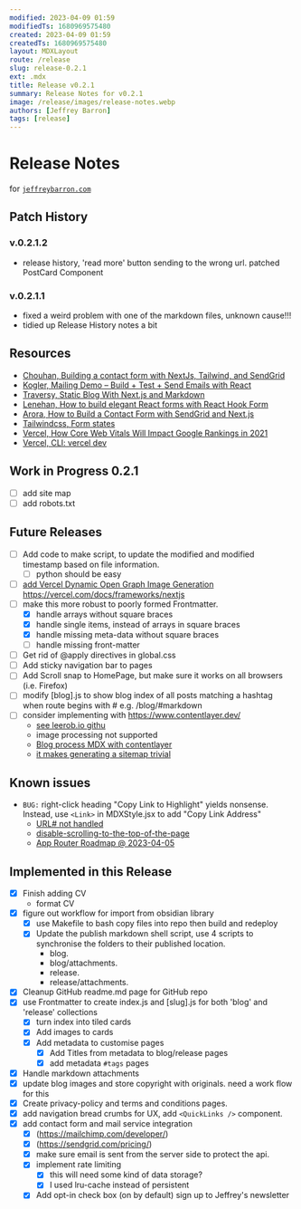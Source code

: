 ```yaml
---
modified: 2023-04-09 01:59
modifiedTs: 1680969575480
created: 2023-04-09 01:59
createdTs: 1680969575480
layout: MDXLayout
route: /release
slug: release-0.2.1
ext: .mdx
title: Release v0.2.1
summary: Release Notes for v0.2.1
image: /release/images/release-notes.webp
authors: [Jeffrey Barron]
tags: [release]
---
```


# Release Notes

for [`jeffreybarron.com`](https://jeffreybarron.com)

## Patch History

### v.0.2.1.2
- release history, 'read more' button sending to the wrong url. 
	patched PostCard Component

### v.0.2.1.1
- fixed a weird problem with one of the markdown files, unknown cause!!!
- tidied up Release History notes a bit

## Resources

- [Chouhan, Building a contact form with NextJs, Tailwind, and SendGrid](https://www.youtube.com/watch?v=tPPctY9POIA)
- [Kogler, Mailing Demo – Build + Test + Send Emails with React](https://www.youtube.com/watch?v=FUCoXg2sAg0&t=266s)
- [Traversy, Static Blog With Next.js and Markdown](https://www.youtube.com/watch?v=MrjeefD8sac)
- [Lenehan, How to build elegant React forms with React Hook Form](https://www.youtube.com/watch?v=4oCH5WaJHzk)
- [Arora, How to Build a Contact Form with SendGrid and Next.js](https://www.freecodecamp.org/news/how-to-build-a-working-contact-form-with-sendgrid-and-next-js/)
- [Tailwindcss, Form states](https://tailwindcss.com/docs/hover-focus-and-other-states#form-states)
- [Vercel, How Core Web Vitals Will Impact Google Rankings in 2021](https://vercel.com/blog/core-web-vitals)  
- [Vercel, CLI: vercel dev ](https://vercel.com/docs/cli/dev)  

## Work in Progress 0.2.1

- [ ] add site map
- [ ] add robots.txt

## Future Releases

- [ ] Add code to make script, to update the modified and modified timestamp based on file information.
  - [ ] python should be easy
- [ ] [add Vercel Dynamic Open Graph Image Generation](https://vercel.com/docs/concepts/functions/edge-functions/og-image-generation)
      https://vercel.com/docs/frameworks/nextjs
- [ ] make this more robust to poorly formed Frontmatter.
  - [x] handle arrays without square braces
  - [x] handle single items, instead of arrays in square braces
  - [x] handle missing meta-data without square braces
  - [ ] handle missing front-matter
- [ ] Get rid of @apply directives in global.css
- [ ] Add sticky navigation bar to pages
- [ ] Add Scroll snap to HomePage, but make sure it works on all browsers (i.e. Firefox)
- [ ] modify [blog].js to show blog index of all posts matching a hashtag when route begins with # e.g. /blog/#markdown
- [ ] consider implementing with https://www.contentlayer.dev/
  - [see leerob.io githu](https://github.com/leerob/leerob.io/blob/main/app/blog/page.tsx)
  - image processing not supported
  - [Blog process MDX with contentlayer](https://blog.mrcatdev.com/turns-your-mdx-files-include-yaml-into-data-with-contentlayer-in-nextjs-100daysofcode)
  - [it makes generating a sitemap trivial](https://github.com/leerob/leerob.io/blob/main/app/sitemap.ts)

## Known issues

- `BUG:` right-click heading "Copy Link to Highlight" yields nonsense. Instead, use `<Link>` in MDXStyle.jsx to add "Copy Link Address"
  - [URL# not handled](https://github.com/vercel/next.js/issues/44295)
  - [disable-scrolling-to-the-top-of-the-page](https://nextjs.org/docs/api-reference/next/link#disable-scrolling-to-the-top-of-the-page)
  - [App Router Roadmap @ 2023-04-05](https://beta.nextjs.org/docs/app-directory-roadmap)

## Implemented in this Release

- [x] Finish adding CV
  - format CV
- [x] figure out workflow for import from obsidian library
  - [x] use Makefile to bash copy files into repo then build and redeploy
  - [x] Update the publish markdown shell script, use 4 scripts to synchronise the folders to their published location.
    - blog.
    - blog/attachments.
    - release.
    - release/attachments.
- [x] Cleanup GitHub readme.md page for GitHub repo
- [x] use Frontmatter to create index.js and [slug].js for both 'blog' and 'release' collections
  - [x] turn index into tiled cards
  - [x] Add images to cards
  - [x] Add metadata to customise pages
    - [x] Add Titles from metadata to blog/release pages
    - [x] add metadata `#tags` pages
- [x] Handle markdown attachments
- [x] update blog images and store copyright with originals. need a work flow for this
- [x] Create privacy-policy and terms and conditions pages.
- [x] add navigation bread crumbs for UX, add `<QuickLinks />` component.
- [x] add contact form and mail service integration
  - [x] (https://mailchimp.com/developer/)
  - [x] (https://sendgrid.com/pricing/)
  - [x] make sure email is sent from the server side to protect the api.
  - [x] implement rate limiting
    - [x] this will need some kind of data storage?
    - [x] I used lru-cache instead of persistent
  - [x] Add opt-in check box (on by default) sign up to Jeffrey's newsletter
